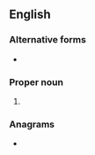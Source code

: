{{also|PSS|p*ss|p.s.s.|P.S.S.}}
==English==

===Alternative forms===
* {{l|en|Ps.}}

===Proper noun===
{{en-proper noun}}

# {{abbreviation of|Psalms|lang=en}}

===Anagrams===
* {{anagrams|en|a=pss|SPS|SPs|SSP|s.p.s.}}